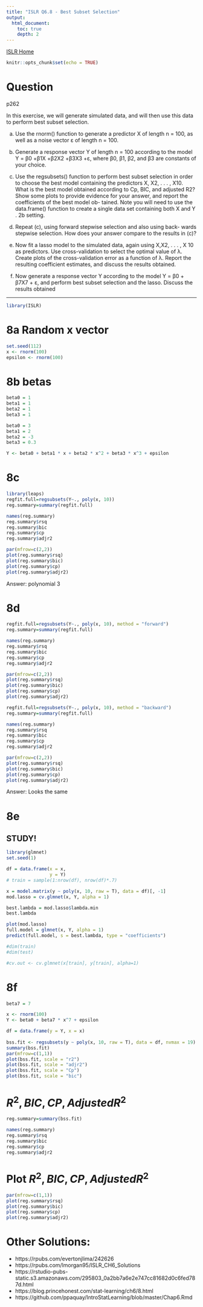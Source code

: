 ```yaml
---
title: "ISLR Q6.8 - Best Subset Selection"
output:
  html_document:
    toc: true
    depth: 2      
---
```

[ISLR Home](../index.html)

```r
knitr::opts_chunk$set(echo = TRUE)
```

# Question

p262

In this exercise, we will generate simulated data, and will then use this data to perform best subset selection.

(a) Use the rnorm() function to generate a predictor X of length n = 100, as well as a noise vector ε of length n = 100.

(b) Generate a response vector Y of length n = 100 according to the model
Y = β0 +β1X +β2X2 +β3X3 +ε, where β0, β1, β2, and β3 are constants of your choice.

(c) Use the regsubsets() function to perform best subset selection in order to choose the best model containing the predictors X, X2, . . . , X10. What is the best model obtained according to Cp, BIC, and adjusted R2? Show some plots to provide evidence for your answer, and report the coefficients of the best model ob- tained. Note you will need to use the data.frame() function to create a single data set containing both X and Y .
2b setting.

(d) Repeat (c), using forward stepwise selection and also using back- wards stepwise selection. How does your answer compare to the results in (c)?

(e) Now fit a lasso model to the simulated data, again using X,X2, . . . , X 10 as predictors. Use cross-validation to select the optimal value of λ. Create plots of the cross-validation error as a function of λ. Report the resulting coefficient estimates, and discuss the results obtained.

(f) Now generate a response vector Y according to the model Y = β0 + β7X7 + ε,
and perform best subset selection and the lasso. Discuss the results obtained

***

```r
library(ISLR)
```

# 8a Random x vector

```r
set.seed(112)
x <- rnorm(100)
epsilon <- rnorm(100)
```


# 8b betas
```r
beta0 = 1
beta1 = 1
beta2 = 1
beta3 = 1

beta0 = 3
beta1 = 2
beta2 = -3
beta3 = 0.3

Y <- beta0 + beta1 * x + beta2 * x^2 + beta3 * x^3 + epsilon
```


# 8c
```r
library(leaps)
regfit.full=regsubsets(Y~., poly(x, 10))
reg.summary=summary(regfit.full)

names(reg.summary)
reg.summary$rsq
reg.summary$bic
reg.summary$cp
reg.summary$adjr2

par(mfrow=c(2,2))
plot(reg.summary$rsq)
plot(reg.summary$bic)
plot(reg.summary$cp)
plot(reg.summary$adjr2)
```

Answer: polynomial 3

# 8d

```r
regfit.full=regsubsets(Y~., poly(x, 10), method = "forward")
reg.summary=summary(regfit.full)

names(reg.summary)
reg.summary$rsq
reg.summary$bic
reg.summary$cp
reg.summary$adjr2

par(mfrow=c(2,2))
plot(reg.summary$rsq)
plot(reg.summary$bic)
plot(reg.summary$cp)
plot(reg.summary$adjr2)

regfit.full=regsubsets(Y~., poly(x, 10), method = "backward")
reg.summary=summary(regfit.full)

names(reg.summary)
reg.summary$rsq
reg.summary$bic
reg.summary$cp
reg.summary$adjr2

par(mfrow=c(2,2))
plot(reg.summary$rsq)
plot(reg.summary$bic)
plot(reg.summary$cp)
plot(reg.summary$adjr2)
```


Answer: Looks the same

# 8e

## STUDY!

```r
library(glmnet)
set.seed(1)

df = data.frame(x = x,
                y = Y)
# train = sample(1:nrow(df), nrow(df)*.7)

x = model.matrix(y ~ poly(x, 10, raw = T), data = df)[, -1]
mod.lasso = cv.glmnet(x, Y, alpha = 1)

best.lambda = mod.lasso$lambda.min
best.lambda

plot(mod.lasso)
full.model = glmnet(x, Y, alpha = 1)
predict(full.model, s = best.lambda, type = "coefficients")

#dim(train)
#dim(test)

#cv.out <- cv.glmnet(x[train], y[train], alpha=1)
```


# 8f

```r
beta7 = 7

x <- rnorm(100)
Y <- beta0 + beta7 * x^7 + epsilon

df = data.frame(y = Y, x = x)
                
bss.fit <- regsubsets(y ~ poly(x, 10, raw = T), data = df, nvmax = 19)
summary(bss.fit)
par(mfrow=c(1,1))
plot(bss.fit, scale = "r2")
plot(bss.fit, scale = "adjr2")
plot(bss.fit, scale = "Cp")
plot(bss.fit, scale = "bic")
```


# $R^2, BIC, CP, Adjusted R^2$

```r
reg.summary=summary(bss.fit)

names(reg.summary)
reg.summary$rsq
reg.summary$bic
reg.summary$cp
reg.summary$adjr2
```

# Plot $R^2, BIC, CP, Adjusted R^2$
```r
par(mfrow=c(1,1))
plot(reg.summary$rsq)
plot(reg.summary$bic)
plot(reg.summary$cp)
plot(reg.summary$adjr2)
```

# Other Solutions:

- https://rpubs.com/evertonjlima/242626
- https://rpubs.com/lmorgan95/ISLR_CH6_Solutions
- https://rstudio-pubs-static.s3.amazonaws.com/295803_0a2bb7a6e2e747cc81682d0c6fed787d.html
- https://blog.princehonest.com/stat-learning/ch6/8.html
- https://github.com/ppaquay/IntroStatLearning/blob/master/Chap6.Rmd
